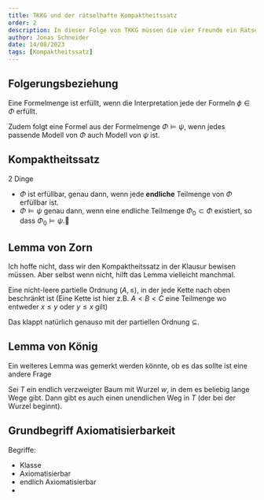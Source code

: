 ```yaml
---
title: TKKG und der rätselhafte Kompaktheitssatz
order: 2
description: In dieser Folge von TKKG müssen die vier Freunde ein Rätsel lösen, ob eine scheiß Formelmenge jetzt erfüllbar ist oder nicht
author: Jonas Schneider
date: 14/08/2023
tags: [Kompaktheitssatz]
---
```


## Folgerungsbeziehung

Eine Formelmenge ist erfüllt, wenn die Interpretation jede der Formeln $\phi \in \Phi$ erfüllt.

Zudem folgt eine Formel aus der Formelmenge $\Phi \models \psi$, wenn jedes
passende Modell von $\Phi$ auch Modell von $\psi$ ist. 

## Kompaktheitssatz

2 Dinge

- $\Phi$ ist erfüllbar, genau dann, wenn jede **endliche** Teilmenge von $\Phi$ erfüllbar ist.
- $\Phi \models \psi$ genau dann, wenn eine endliche Teilmenge $\Phi_0 \subset \Phi$ existiert, so dass $\Phi_0 \models \psi$.

## Lemma von Zorn

Ich hoffe nicht, dass wir den Kompaktheitssatz in der Klausur bewisen müssen. 
Aber selbst wenn nicht, hilft das Lemma vielleicht manchmal.

Eine nicht-leere partielle Ordnung $(A, \le)$, in der jede Kette nach oben beschränkt ist (Eine Kette ist hier z.B. $A<B<C$
eine Teilmenge wo entweder $x \le y$ oder $y \le x$ gilt)

Das klappt natürlich genauso mit der partiellen Ordnung $\subseteq$.

## Lemma von König

Ein weiteres Lemma was gemerkt werden könnte, ob es das sollte ist eine andere Frage

Sei $T$ ein endlich verzweigter Baum mit Wurzel $w$, in dem es beliebig lange Wege gibt.
Dann gibt es auch einen unendlichen Weg in $T$ (der bei der Wurzel beginnt).


## Grundbegriff Axiomatisierbarkeit

Begriffe:

- Klasse
- Axiomatisierbar
- endlich Axiomatisierbar
- 
